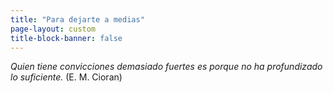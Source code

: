 ```yaml
---
title: "Para dejarte a medias"
page-layout: custom
title-block-banner: false
---
```


_Quien tiene convicciones demasiado fuertes es porque no ha profundizado lo suficiente._ (E. M. Cioran)

